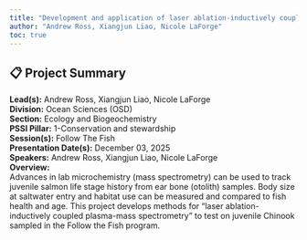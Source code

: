 ```yaml
---
title: "Development and application of laser ablation-inductively coupled plasma-mass spectrometry (LA-ICP-MS) to determine saltwater entry size of juvenile salmonids and track habitat usage."
author: "Andrew Ross, Xiangjun Liao, Nicole LaForge"
toc: true
---
```


## 📋 Project Summary

**Lead(s):** Andrew Ross, Xiangjun Liao, Nicole LaForge  
**Division:** Ocean Sciences (OSD)  
**Section:** Ecology and Biogeochemistry   
**PSSI Pillar:** 1-Conservation and stewardship  
**Session(s):** Follow The Fish  
**Presentation Date(s):** December 03, 2025  
**Speakers:** Andrew Ross, Xiangjun Liao, Nicole LaForge  
**Overview:**  
Advances in lab microchemistry (mass spectrometry) can be used to track juvenile salmon life stage history from ear bone (otolith) samples. Body size at saltwater entry and habitat use can be measured and compared to fish health and age. This project develops methods for “laser ablation-inductively coupled plasma-mass spectrometry” to test on juvenile Chinook sampled in the Follow the Fish program.   

